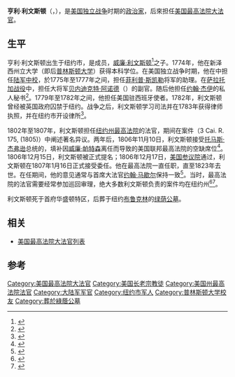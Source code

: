 {{Infobox Judge
| name          = 亨利·利文斯顿
| image         = Henry Brockholst Livingston.jpg
| imagesize     = 
| caption       = 
| office        = [[美国最高法院大法官|美国最高法院大法官]]
| termstart     = 1807
| termend       = 1823
| nominator     = [[托马斯·杰弗逊|托马斯·杰弗逊]]
| predecessor   = [[威廉·帕特森|威廉·帕特森]]
| successor     = [[史密斯·汤普森|史密斯·汤普森]]
| birth_date    = 1757年11月25日
| birth_place   = [[纽约州|纽约州]][[纽约市|纽约市]]
| death_date    = {{death date and age|1823|03|18|1757|11|25|mf=y}}
| death_place   = [[华盛顿特区|华盛顿特区]]
| spouse        =
| party         = 
}}
'''亨利·利文斯顿'''（{{lang-en|Henry Brockholst Livingston}}，{{bd|1757年|11月25日|1823年|3月18日}}），是[[美国独立战争|美国独立战争]]时期的[[政治家|政治家]]，后來担任[[美国最高法院大法官|美国最高法院大法官]]。

== 生平 ==
亨利·利文斯顿出生于纽约市，是{{link-en|利文斯顿家族|Livingston family}}成员，[[威廉·利文斯顿|威廉·利文斯顿]]<ref name=Nelson1876>{{cite book
 | title      = Biographical Sketch of William Colfax, Captain of Washington's Body Guard
 | url      = http://books.google.com/books/about/Biographical_sketch_of_William_Colfax_ca.html?id=ETYuAAAAYAAJ
 | year      = 1876
 | author      = William Nelson
 | access-date      = 2013-06-21
 | archive-date      = 2020-09-08
 | archive-url      = https://web.archive.org/web/20200908090031/https://books.google.com/books/about/Biographical_Sketch_of_William_Colfax_Ca.html?id=ETYuAAAAYAAJ
 | dead-url      = no
 }}</ref>之子。1774年，他在新泽西州立大学（即后[[普林斯顿大学|普林斯顿大学]]）获得本科学位。在美国独立战争时期，他在{{link-en|纽约战线|New York Line}}中担任[[陆军中校|陆军中校]]，於1775年至1777年之间，担任[[菲利普·斯凯勒|菲利普·斯凯勒]]将军的助理。在[[萨拉托加战役|萨拉托加战役]]中，担任大将军[[贝内迪克特·阿诺德|贝内迪克特·阿诺德]]（{{lang|en|Major General}}）的副官。随后他担任[[约翰·杰伊|约翰·杰伊]]的私人秘书<ref>{{cite book |last=Urofsky |first=Melvin I. |title=The Supreme Court Justices: A Biographical Dictionary |url=https://archive.org/details/supremecourtjust00melv |publisher=[[Garland_Publishing|Garland Publishing]] |year=1994 |location=New York |pages=590 |isbn=0-8153-1176-1 }}</ref>。1779年至1782年之间，他担任美国驻西班牙使者。1782年，利文斯顿曾经被英国政府囚禁于纽约。战争之后，利文斯顿学习司法并在1783年获得律师执照，并在纽约市开设律所<ref>{{cite book|editor-last=Hall |editor-first=Kermit L. |title=The Oxford Companion to the Supreme Court of the United States |url=https://archive.org/details/oxfordcompaniont00hall |publisher=Oxford University Press |year=1992 |location=New York |isbn=0-19-505835-6 }}</ref>。

1802年至1807年，利文斯顿担任[[纽约州最高法院|纽约州最高法院]]的法官，期间在案件{{link-en|皮尔森诉珀斯特案|Pierson v. Post}}（3 Cai. R. 175, (1805)）中阐述著名异议。两年后，1806年11月10日，利文斯顿接受[[托马斯·杰弗逊|托马斯·杰弗逊]]总统的{{link-en|休会任命|recess appointment}}，填补因[[威廉·帕特森|威廉·帕特森]]离任而导致的美国联邦最高法院的空缺席位<ref>{{cite book |last=Abraham |first=Henry J. |title=Justices and Presidents: A Political History of Appointments to the Supreme Court |url=https://archive.org/details/unset0000unse_f0e8 |edition=3rd |publisher=[[Oxford_University_Press|Oxford University Press]] |year=1992 |location=New York |isbn=0-19-506557-3 }}</ref>。1806年12月15日，利文斯顿被正式提名；1806年12月17日，[[美国参议院|美国参议院]]通过，利文斯顿在1807年1月16日正式接受委任。他在最高法院一直任职，直至1823年去世。在任期间，他的意见通常与首席大法官[[约翰·马歇尔|约翰·马歇尔]]保持一致<ref>{{cite book |last=Frank |first=John P. |editor-last=Friedman |editor-first=Leon |editor2-last=Israel |editor2-first=Fred L. |title=The Justices of the United States Supreme Court: Their Lives and Major Opinions |publisher=[[Chelsea_House|Chelsea House]] Publishers |year=1995 |isbn=0-7910-1377-4}}</ref>。当时，最高法院的法官需要经常参加巡回审理，绝大多数利文斯顿负责的案件均在纽约州<ref>{{cite book |last=Cushman |first=Clare |title=The Supreme Court Justices: Illustrated Biographies, 1789–1995 |edition=2nd |publisher=(Supreme Court Historical Society, [[Congressional_Quarterly|Congressional Quarterly]] Books) |year=2001 |isbn=1-56802-126-7}}</ref><ref>{{cite book |last=Martin |first=Fenton S. |coauthor=Goehlert, Robert U. |title=The U.S. Supreme Court: A Bibliography |url=https://archive.org/details/ussupremecourtbi0000mart |publisher=Congressional Quarterly Books |year=1990 |location=Washington, D.C. |isbn=0-87187-554-3 }}</ref>。

利文斯顿死于首府华盛顿特区，后葬于纽约[[布鲁克林|布鲁克林]]的[[绿荫公墓_(纽约)|绿荫公墓]]。

==相关==
{{wikisource-author|Henry Brockholst Livingston}}
*[[美国最高法院大法官列表|美国最高法院大法官列表]]

==参考==
{{reflist}}

{{S-start}}
{{s-legal}}
{{succession box|title=[[美国最高法院大法官|美国最高法院大法官]]|before=[[威廉·帕特森|威廉·帕特森]]|after=[[史密斯·汤普森|史密斯·汤普森]]|years=1806年11月10日- 1823年3月18日}}
{{S-end}}

{{start U.S. Supreme Court composition| CJ=[[约翰·马歇尔|马歇尔]]}}
{{U.S. Supreme Court composition court lifespan| cj=约翰·马歇尔| years=1801–1835}}
{{U.S. Supreme Court composition 1807–1810}}
{{U.S. Supreme Court composition 1810–1811}}
{{U.S. Supreme Court composition 1812–1823}}
{{end U.S. Supreme Court composition}}

{{DEFAULTSORT: Livingston, Henry}}
[[Category:美国最高法院大法官|Category:美国最高法院大法官]]
[[Category:美国长老宗教徒|Category:美国长老宗教徒]]
[[Category:美国州最高法院法官|Category:美国州最高法院法官]]
[[Category:大陆军军官|Category:大陆军军官]]
[[Category:纽约市军人|Category:纽约市军人]]
[[Category:普林斯顿大学校友|Category:普林斯顿大学校友]]
[[Category:葬於綠蔭公墓|Category:葬於綠蔭公墓]]